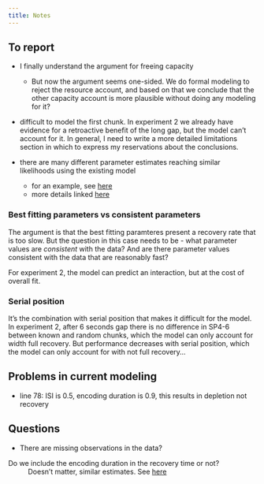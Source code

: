 ```yaml
---
title: Notes
---
```


## To report

- I finally understand the argument for freeing capacity
  - But now the argument seems one-sided. We do formal modeling to reject the resource account, and based on that we conclude that the other capacity account is more plausible without doing any modeling for it?
- difficult to model the first chunk. In experiment 2 we already have evidence for a retroactive benefit of the long gap, but the model can't account for it. In general, I need to write a more detailed limitations section in which to express my reservations about the conclusions.
  
- there are many different parameter estimates reaching similar likelihoods using the existing model
  - for an example, see [here](notebooks/modelling_edas_approach.qmd#problem-with-parameter-identifiability)
  - more details linked [here](notebooks/par_identifiability.qmd)

### Best fitting parameters vs consistent parameters

The argument is that the best fitting paramteres present a recovery rate that is too slow. But the question in this case needs to be - what parameter values are *consistent* with the data? And are there parameter values consistent with the data that are reasonably fast?

For experiment 2, the model can predict an interaction, but at the cost of overall fit.

### Serial position

It's the combination with serial position that makes it difficult for the model. In experiment 2, after 6 seconds gap there is no difference in SP4-6 between known and random chunks, which the model can only account for width full recovery. But performance decreases with serial position, which the model can only account for with not full recovery...

## Problems in current modeling

- line 78: ISI is 0.5, encoding duration is 0.9, this results in depletion not recovery

## Questions

- There are missing observations in the data?

Do we include the encoding duration in the recovery time or not?
:  Doesn't matter, similar estimates. See [here](notebooks/model_v2.qmd)
